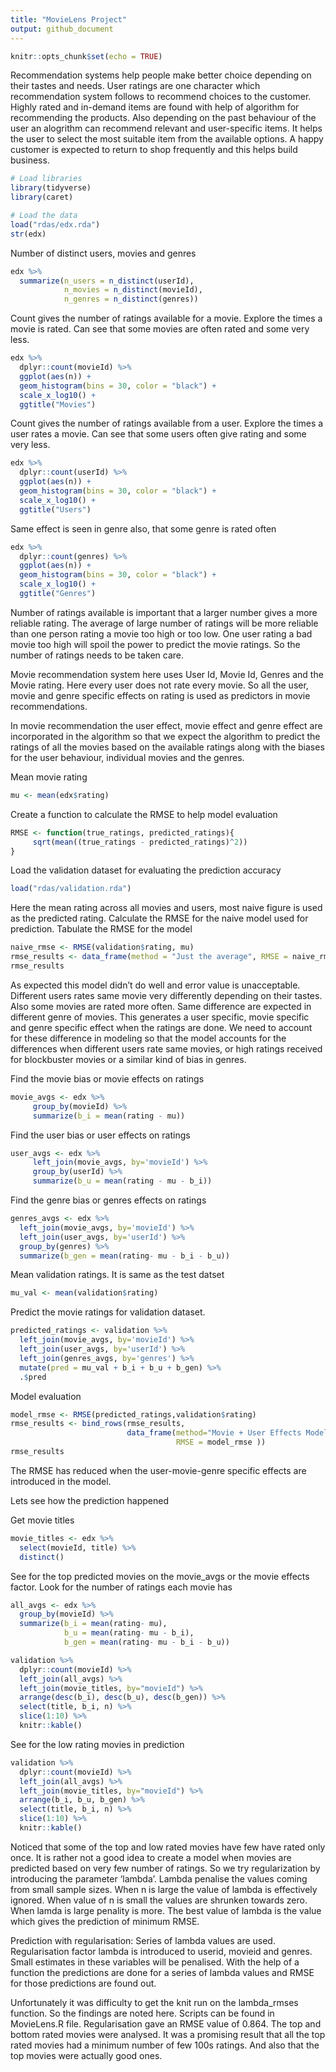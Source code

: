 ---
title: "MovieLens Project"
output: github_document
---

```{r setup, include=FALSE}
knitr::opts_chunk$set(echo = TRUE)
```


Recommendation systems help people make better choice depending on their tastes and needs. User 
ratings are one character which recommendation system follows to recommend choices to the customer. 
Highly rated and in-demand items are found with help of algorithm for recommending the products. 
Also depending on the past behaviour of the user an alogrithm can recommend relevant and 
user-specific items. It helps the user to select the most suitable item from the available options. 
A happy customer is expected to return to shop frequently and this helps build business.

```{r message=FALSE, warning=FALSE, paged.print=FALSE}
# Load libraries
library(tidyverse)
library(caret)
```

```{r}
# Load the data
load("rdas/edx.rda")
str(edx)
```

Number of distinct users, movies and genres 
```{r}
edx %>% 
  summarize(n_users = n_distinct(userId),
            n_movies = n_distinct(movieId),
            n_genres = n_distinct(genres))
```

Count gives the number of ratings available for a movie. Explore the times a movie is rated. Can see that some movies are often rated and some very less.
```{r}
edx %>% 
  dplyr::count(movieId) %>% 
  ggplot(aes(n)) + 
  geom_histogram(bins = 30, color = "black") + 
  scale_x_log10() + 
  ggtitle("Movies")
```

Count gives the number of ratings available from a user. Explore the times a user rates a movie. Can see that some users often give rating and some very less.

```{r}
edx %>% 
  dplyr::count(userId) %>% 
  ggplot(aes(n)) + 
  geom_histogram(bins = 30, color = "black") + 
  scale_x_log10() + 
  ggtitle("Users")
```

Same effect is seen in genre also, that some genre is rated often
```{r}
edx %>% 
  dplyr::count(genres) %>% 
  ggplot(aes(n)) + 
  geom_histogram(bins = 30, color = "black") + 
  scale_x_log10() + 
  ggtitle("Genres")
```

Number of ratings available is important that a larger number gives a more reliable rating. The average of large number of ratings will be more reliable than one person rating a movie too high or too low. One user rating a bad movie too high will spoil the power to predict the movie ratings. So the number of ratings needs to be taken care.


Movie recommendation system here uses User Id, Movie Id, Genres and the Movie rating. Here every user does not rate every movie. So all the user, movie and genre specific effects on rating is used as predictors in movie recommendations. 


In movie recommendation the user effect, movie effect and genre effect are incorporated in the algorithm so that we expect the algorithm to predict the ratings of all the movies based on the available ratings along with the biases for the user behaviour, individual movies and the genres.

Mean movie rating
```{r}
mu <- mean(edx$rating)
```

Create a function to calculate the RMSE to help model evaluation
```{r}
RMSE <- function(true_ratings, predicted_ratings){
     sqrt(mean((true_ratings - predicted_ratings)^2))
}
```

Load the validation dataset for evaluating the prediction accuracy
```{r}
load("rdas/validation.rda")
```

Here the mean rating across all movies and users, most naive figure is used as the predicted rating. Calculate the RMSE for the naive model used for prediction. Tabulate the RMSE for the model

```{r}
naive_rmse <- RMSE(validation$rating, mu)
rmse_results <- data_frame(method = "Just the average", RMSE = naive_rmse)
rmse_results
```

As expected this model didn't do well and error value is unacceptable. Different users rates same movie very differently depending on their tastes. Also some movies are rated more often. Same difference are expected in different genre of movies. This generates a user specific, movie specific and genre specific effect when the ratings are done. We need to account for these difference in modeling so that the model accounts for the differences when different users rate same movies, or high ratings received for blockbuster movies or a similar kind of bias in genres.


Find the movie bias or movie effects on ratings
```{r}
movie_avgs <- edx %>% 
     group_by(movieId) %>% 
     summarize(b_i = mean(rating - mu))
```

Find the user bias or user effects on ratings
```{r}
user_avgs <- edx %>% 
     left_join(movie_avgs, by='movieId') %>%
     group_by(userId) %>%
     summarize(b_u = mean(rating - mu - b_i))
```

Find the genre bias or genres effects on ratings
```{r}
genres_avgs <- edx %>%
  left_join(movie_avgs, by='movieId') %>%
  left_join(user_avgs, by='userId') %>%
  group_by(genres) %>%
  summarize(b_gen = mean(rating- mu - b_i - b_u))
```

Mean validation ratings. It is same as the test datset 
```{r}
mu_val <- mean(validation$rating)
```

Predict the movie ratings for validation dataset.
```{r}
predicted_ratings <- validation %>% 
  left_join(movie_avgs, by='movieId') %>%
  left_join(user_avgs, by='userId') %>%
  left_join(genres_avgs, by='genres') %>%
  mutate(pred = mu_val + b_i + b_u + b_gen) %>%
  .$pred
```

Model evaluation
```{r}
model_rmse <- RMSE(predicted_ratings,validation$rating)
rmse_results <- bind_rows(rmse_results,
                          data_frame(method="Movie + User Effects Model + genre effect model",  
                                     RMSE = model_rmse ))
rmse_results
```

The RMSE has reduced when the user-movie-genre specific effects are introduced in the model. 

Lets see how the prediction happened

Get movie titles
```{r}
movie_titles <- edx %>% 
  select(movieId, title) %>%
  distinct()
```

See for the top predicted movies on the movie_avgs or the movie effects factor. Look for the number of ratings each movie has
```{r}
all_avgs <- edx %>% 
  group_by(movieId) %>% 
  summarize(b_i = mean(rating- mu),
            b_u = mean(rating- mu - b_i),
            b_gen = mean(rating- mu - b_i - b_u)) 

validation %>% 
  dplyr::count(movieId) %>% 
  left_join(all_avgs) %>%
  left_join(movie_titles, by="movieId") %>%
  arrange(desc(b_i), desc(b_u), desc(b_gen)) %>% 
  select(title, b_i, n) %>% 
  slice(1:10) %>% 
  knitr::kable()
```

See for the low rating movies in prediction
```{r}
validation %>% 
  dplyr::count(movieId) %>% 
  left_join(all_avgs) %>%
  left_join(movie_titles, by="movieId") %>%
  arrange(b_i, b_u, b_gen) %>% 
  select(title, b_i, n) %>% 
  slice(1:10) %>% 
  knitr::kable()
```

Noticed that some of the top and low rated movies have few have rated only once. It is rather not a good idea to create a model when movies are predicted based on very few number of ratings. So we try regularization by introducing the parameter 'lambda'. Lambda penalise the values coming from small sample sizes. When n is large the value of lambda is effectively ignored. When value of n is small the values are shrunken towards zero. When lamda is large penality is more. The best value of lambda is the value which gives the prediction of minimum RMSE.


Prediction with regularisation: Series of lambda values are used. Regularisation factor lambda is introduced to userid, movieid and genres. Small estimates in these variables will be penalised. With the help of a function the predictions are done for a series of lambda values and RMSE for those predictions are found out. 

Unfortunately it was difficulty to get the knit run on the lambda_rmses function. So the findings are
noted here. Scripts can be found in MovieLens.R file. Regularisation gave an RMSE value of 0.864.
The top and bottom rated movies were analysed. It was a promising result that all the top rated movies had a minimum number of few 100s ratings. And also that the top movies were actually good ones.
